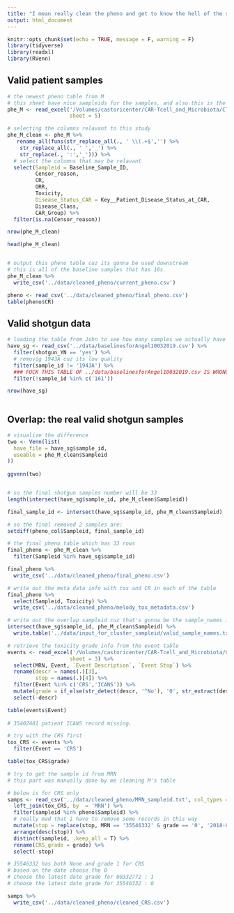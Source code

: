 ```yaml
---
title: "I mean really clean the pheno and get to know the hell of the samples"
output: html_document
---
```


```r
knitr::opts_chunk$set(echo = TRUE, message = F, warning = F)
library(tidyverse)
library(readxl)
library(RVenn)
```
 
## Valid patient samples

```r
# the newest pheno table from M
# this sheet have nice sampleids for the samples, and also this is the table has all of the info
phe_M <- read_excel('/Volumes/castoricenter/CAR-Tcell_and_Microbiota/CTC Event Table 10232019 wo Censor .xlsx',
                    sheet = 5)
```

```r
# selecting the columns relavant to this study
phe_M_clean <- phe_M %>% 
   rename_all(funs(str_replace_all(., ' \\(.+$','') %>% 
    str_replace_all(., ' ','_') %>% 
    str_replace(., ':','_'))) %>% 
  # select the columns that may be relavant
  select(Sampleid = Baseline_Sample_ID, 
         Censor_reason,
         CR, 
         ORR, 
         Toxicity, 
         Disease_Status_CAR = Key__Patient_Disease_Status_at_CAR, 
         Disease_Class, 
         CAR_Group) %>% 
  filter(is.na(Censor_reason)) 

nrow(phe_M_clean)

head(phe_M_clean)


# output this pheno table cuz its gonna be used downstream
# this is all of the baseline samples that has 16s.
phe_M_clean %>% 
  write_csv('../data/cleaned_pheno/current_pheno.csv')

pheno <- read_csv('../data/cleaned_pheno/final_pheno.csv')
table(pheno$CR)
```


## Valid shotgun data


```r
# loading the table from John to see how many samples we actually have shotgun data
have_sg <- read_csv('../data/baselinesforAngel10032019.csv') %>% 
  filter(shotgun_YN == 'yes') %>% 
  # removig 1943A cuz its low quality
  filter(sample_id != '1943A') %>% 
  ### FUCK THIS TABLE OF ../data/baselinesforAngel10032019.csv IS WRONG IN 161, it didn’t pass QC because not enough DNA material was present. SO WE DON'T HAVE THE SHOTGUN DATA.
  filter(!sample_id %in% c('161'))

nrow(have_sg)
  


```

## Overlap: the real valid shotgun samples

```r
# visualize the difference 
two <- Venn(list(
  have_file = have_sg$sample_id,
  useable = phe_M_clean$Sampleid
))  
  
ggvenn(two)      


# so the final shotgun samples number will be 33
length(intersect(have_sg$sample_id, phe_M_clean$Sampleid))

final_sample_id <- intersect(have_sg$sample_id, phe_M_clean$Sampleid)

# so the final removed 2 samples are:
setdiff(pheno_col$Sampleid, final_sample_id) 
```

```r
# the final pheno table which has 33 rows
final_pheno <- phe_M_clean %>% 
  filter(Sampleid %in% have_sg$sample_id)

final_pheno %>% 
  write_csv('../data/cleaned_pheno/final_pheno.csv') 

# write out the meta data info with tox and CR in each of the table
final_pheno %>% 
  select(Sampleid, Toxicity) %>% 
  write_csv('../data/cleaned_pheno/melody_tox_metadata.csv')
```


```r
# write out the overlap sampleid cuz that's gonna be the sample_names in use on the cluster for normalization
intersect(have_sg$sample_id, phe_M_clean$Sampleid) %>%  
  write.table('../data/input_for_cluster_sampleid/valid_sample_names.txt', col.names = F, row.names = F, quote = F)
```


```r
# retrieve the toxicity grade info from the event table
events <- read_excel('/Volumes/castoricenter/CAR-Tcell_and_Microbiota/CTC Event Table 10232019 wo Censor .xlsx',
                    sheet = 3) %>% 
  select(MRN, Event, `Event Description`, `Event Stop`) %>% 
  rename(descr = names(.)[3],
         stop = names(.)[4]) %>% 
  filter(Event %in% c('CRS','ICANS')) %>% 
  mutate(grade = if_else(str_detect(descr, '^No'), '0', str_extract(descr, '[1|2|3]'))) %>% 
  select(-descr)

table(events$Event)
  
# 35402481 patient ICANS record missing.

# try with the CRS first
tox_CRS <- events %>% 
  filter(Event == 'CRS')

table(tox_CRS$grade)

# try to get the sample id from MRN
# this part was manually done by me cleaning M's table

# below is for CRS only
samps <- read_csv('../data/cleaned_pheno/MRN_sampleid.txt', col_types = 'cc') %>% 
  left_join(tox_CRS, by  = 'MRN') %>% 
  filter(sampleid %in% pheno$Sampleid) %>% 
  # really mad that i have to remove some records in this way
  mutate(stop = replace(stop, MRN == '35546332' & grade == '0', '2018-01-30')) %>% 
  arrange(desc(stop)) %>% 
  distinct(sampleid, .keep_all = T) %>% 
  rename(CRS_grade = grade) %>% 
  select(-stop)

# 35546332 has both None and grade 1 for CRS
# based on the date choose the 0
# choose the latest date grade for 00332772 : 1
# choose the latest date grade for 35546332 : 0  

samps %>% 
  write_csv('../data/cleaned_pheno/cleaned_CRS.csv')
```


